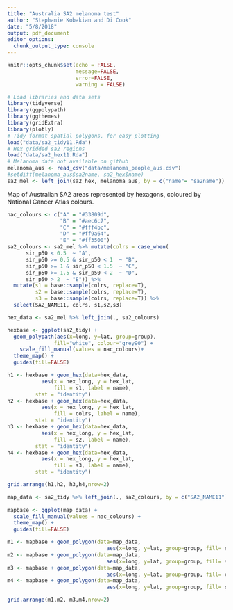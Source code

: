 ```yaml
---
title: "Australia SA2 melanoma test"
author: "Stephanie Kobakian and Di Cook"
date: "5/8/2018"
output: pdf_document
editor_options: 
  chunk_output_type: console
---
```


```r
knitr::opts_chunk$set(echo = FALSE, 
                      message=FALSE, 
                      error=FALSE, 
                      warning = FALSE)
```


```r
# Load libraries and data sets
library(tidyverse)
library(ggpolypath)
library(ggthemes)
library(gridExtra)
library(plotly)
# Tidy format spatial polygons, for easy plotting
load("data/sa2_tidy11.Rda")
# Hex gridded sa2 regions
load("data/sa2_hex11.Rda")
# Melanoma data not available on github
melanoma_aus <- read_csv("data/melanoma_people_aus.csv")
#setdiff(melanoma_aus$sa2name, sa2_hex$name)
sa2_mel <- left_join(sa2_hex, melanoma_aus, by = c("name"= "sa2name"))
```
 

Map of Australian SA2 areas represented by hexagons, coloured by National Cancer Atlas colours.

```r
nac_colours <- c("A" = "#33809d",
                 "B" = "#aec6c7",
                 "C" = "#fff4bc",
                 "D" = "#ff9a64",
                 "E" = "#ff3500")
sa2_colours <- sa2_mel %>% mutate(colrs = case_when(
      sir_p50 < 0.5  ~ "A",
      sir_p50 >= 0.5 & sir_p50 < 1  ~ "B",
      sir_p50 >= 1 & sir_p50 < 1.5  ~ "C",
      sir_p50 >= 1.5 & sir_p50 < 2  ~ "D",
      sir_p50 > 2  ~ "E")) %>% 
  mutate(s1 = base::sample(colrs, replace=T),
         s2 = base::sample(colrs, replace=T),
         s3 = base::sample(colrs, replace=T)) %>%
  select(SA2_NAME11, colrs, s1,s2,s3)
```

```r
hex_data <- sa2_mel %>% left_join(., sa2_colours)

hexbase <- ggplot(sa2_tidy) +
  geom_polypath(aes(x=long, y=lat, group=group),
               fill="white", colour="grey90") +
    scale_fill_manual(values = nac_colours)+
  theme_map() + 
  guides(fill=FALSE)

h1 <- hexbase + geom_hex(data=hex_data,
           aes(x = hex_long, y = hex_lat,
               fill = s1, label = name),
         stat = "identity")
h2 <- hexbase + geom_hex(data=hex_data,
           aes(x = hex_long, y = hex_lat,
               fill = colrs, label = name),
         stat = "identity")
h3 <- hexbase + geom_hex(data=hex_data,
           aes(x = hex_long, y = hex_lat,
               fill = s2, label = name),
         stat = "identity")
h4 <- hexbase + geom_hex(data=hex_data,
           aes(x = hex_long, y = hex_lat,
               fill = s3, label = name),
         stat = "identity")

grid.arrange(h1,h2, h3,h4,nrow=2)
```

```r
map_data <- sa2_tidy %>% left_join(., sa2_colours, by = c("SA2_NAME11"))
                         
mapbase <- ggplot(map_data) +
  scale_fill_manual(values = nac_colours) +
  theme_map() + 
  guides(fill=FALSE)

m1 <- mapbase + geom_polygon(data=map_data,
                                aes(x=long, y=lat, group=group, fill= s1))
m2 <- mapbase + geom_polygon(data=map_data,
                                aes(x=long, y=lat, group=group, fill= s2))
m3 <- mapbase + geom_polygon(data=map_data,
                                aes(x=long, y=lat, group=group, fill= colrs))
m4 <- mapbase + geom_polygon(data=map_data,
                                aes(x=long, y=lat, group=group, fill= s3))

grid.arrange(m1,m2, m3,m4,nrow=2)
```
